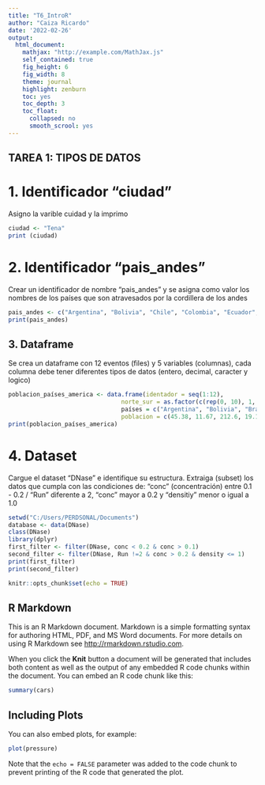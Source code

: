 ```yaml
---
title: "T6_IntroR"
author: "Caiza Ricardo"
date: '2022-02-26'
output: 
  html_document:
    mathjax: "http://example.com/MathJax.js"
    self_contained: true
    fig_height: 6
    fig_width: 8
    theme: journal
    highlight: zenburn
    toc: yes
    toc_depth: 3 
    toc_float:
      collapsed: no
      smooth_scrool: yes
---
```

## TAREA 1: TIPOS DE DATOS
# 1. Identificador "ciudad"
Asigno la varible cuidad y la imprimo
```r
ciudad <- "Tena"
print (ciudad)
```
# 2. Identificador "pais_andes"
Crear un identificador de nombre "pais_andes" y se asigna como valor los nombres de los países que son atravesados por la cordillera de los andes
```r
pais_andes <- c("Argentina", "Bolivia", "Chile", "Colombia", "Ecuador", "Perú", "Venezuela")
print(pais_andes)
```
## 3. Dataframe
Se crea un dataframe con 12 eventos (files) y 5 variables (columnas), cada columna debe tener diferentes tipos de datos (entero, decimal, caracter y logico)

```r
poblacion_países_america <- data.frame(identador = seq(1:12), 
                                norte_sur = as.factor(c(rep(0, 10), 1, 1)), 
                                países = c("Argentina", "Bolivia", "Brasil", "Chile", "Colombia", "Ecuador", "Guyana", "Paraguay", "Perú", "Surinam", "USA", "Mexico"),
                                poblacion = c(45.38, 11.67, 212.6, 19.12, 50.88, 17.64, 0.79,  32.97, 0.59, 329.5, 128.9, 125)) #millones
print(poblacion_países_america)
```
# 4. Dataset
Cargue el dataset "DNase" e identifique su estructura. Extraiga (subset) los datos que cumpla con las condiciones de: "conc" (concentración) entre 0.1 - 0.2 / "Run" diferente a 2, "conc" mayor a 0.2 y "densitiy" menor o igual a 1.0
```r

setwd("C:/Users/PERDSONAL/Documents")
database <- data(DNase)
class(DNase)
library(dplyr)
first_filter <- filter(DNase, conc < 0.2 & conc > 0.1)
second_filter <- filter(DNase, Run !=2 & conc > 0.2 & density <= 1)
print(first_filter)
print(second_filter)
```

```r
knitr::opts_chunk$set(echo = TRUE)
```

## R Markdown

This is an R Markdown document. Markdown is a simple formatting syntax for authoring HTML, PDF, and MS Word documents. For more details on using R Markdown see <http://rmarkdown.rstudio.com>.

When you click the **Knit** button a document will be generated that includes both content as well as the output of any embedded R code chunks within the document. You can embed an R code chunk like this:

```r
summary(cars)
```

## Including Plots

You can also embed plots, for example:

```r
plot(pressure)
```

Note that the `echo = FALSE` parameter was added to the code chunk to prevent printing of the R code that generated the plot.
